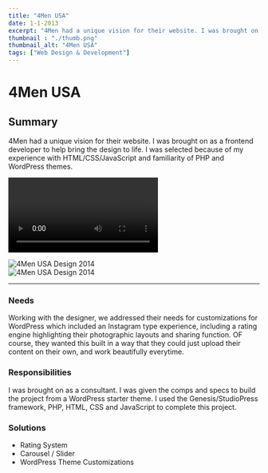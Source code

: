 ```yaml
---
title: "4Men USA"
date: 1-1-2013
excerpt: "4Men had a unique vision for their website. I was brought on as a frontend developer to help bring the design to life."
thumbnail : "./thumb.png"
thumbnail_alt: "4Men USA"
tags: ["Web Design & Development"]
---
```



# 4Men USA

## Summary
4Men had a unique vision for their website. I was brought on as a frontend developer to help bring the design to life. I was selected because of my experience with HTML/CSS/JavaScript and familiarity of PHP and WordPress themes.




  <video controls><source src={menVideo} type="video/mp4"/></video>
<section className={portfolioStyles.gallery}>
  <div className={portfolioStyles.galleryItem}>
    <img src={menImage} alt="4Men USA Design 2014"/>
  </div>
    <div className={portfolioStyles.galleryItem}>
    <img src={men2Image} alt="4Men USA Design 2014"/>
  </div>
</section>


***

### Needs
Working with the designer, we addressed their needs for customizations for WordPress which included an Instagram type experience, including a rating engine highlighting their photographic layouts and sharing function. OF course, they wanted this built in a way that they could just upload their content on their own, and work beautifully everytime.

### Responsibilities
I was brought on as a consultant. I was given the comps and specs to build the project from a WordPress starter theme. I used the Genesis/StudioPress framework, PHP, HTML, CSS and JavaScript to complete this project.

### Solutions
* Rating System
* Carousel / Slider
* WordPress Theme Customizations
